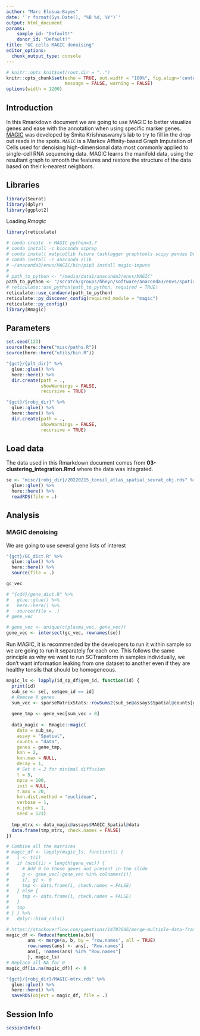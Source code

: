```yaml
---
author: "Marc Elosua-Bayes"
date: '`r format(Sys.Date(), "%B %d, %Y")`'
output: html_document
params: 
    sample_id: "Default!"
    donor_id: "Default!"
title: "GC cells MAGIC denoising"
editor_options: 
  chunk_output_type: console
---
```


```r
# knitr::opts_knit$set(root.dir = "..")
knitr::opts_chunk$set(echo = TRUE, out.width = "100%", fig.align='center', 
                      message = FALSE, warning = FALSE)
options(width = 1200)
```

## Introduction
In this Rmarkdown document we are going to use MAGIC to better visualize genes and ease with the annotation when using specific marker genes.
[MAGIC](https://magic.readthedocs.io/en/stable/) was developed by Smita Krishnaswamy's lab to try to fill in the drop out reads in the spots. `MAGIC` is a Markov Affinity-based Graph Imputation of Cells used for denoising high-dimensional data most commonly applied to single-cell RNA sequencing data. MAGIC learns the manifold data, using the resultant graph to smooth the features and restore the structure of the data based on their k-nearest neighbors. 

## Libraries
```r
library(Seurat)
library(dplyr)
library(ggplot2)
```

Loading *Rmagic*
```r
library(reticulate)

# conda create -n MAGIC python=3.7
# conda install -c bioconda scprep
# conda install matplotlib future tasklogger graphtools scipy pandas Deprecated pygsp pytz python-dateutil six threadpoolctl joblib decorator wrapt cycler kiwisolver pyparsing pillow
# conda install -c anaconda zlib
# ~/anaconda3/envs/MAGIC/bin/pip3 install magic-impute
#
# path_to_python <- "/media/data1/anaconda3/envs/MAGIC"
path_to_python <- "/scratch/groups/hheyn/software/anaconda3/envs/spatial_r/"
# reticulate::use_python(path_to_python, required = TRUE)
reticulate::use_condaenv(path_to_python)
reticulate::py_discover_config(required_module = "magic")
reticulate::py_config()
library(Rmagic)
```

## Parameters
```r
set.seed(123)
source(here::here("misc/paths.R"))
source(here::here("utils/bin.R"))

"{gct}/{plt_dir}" %>%
  glue::glue() %>%
  here::here() %>%
  dir.create(path = .,
             showWarnings = FALSE,
             recursive = TRUE)

"{gct}/{robj_dir}" %>%
  glue::glue() %>%
  here::here() %>%
  dir.create(path = .,
             showWarnings = FALSE,
             recursive = TRUE)
```

## Load data
The data used in this Rmarkdown document comes from **03-clustering_integration.Rmd** where the data was integrated.
```r
se <- "misc/{robj_dir}/20220215_tonsil_atlas_spatial_seurat_obj.rds" %>%
  glue::glue() %>%
  here::here() %>%
  readRDS(file = .)
```

## Analysis

### MAGIC denoising

We are going to use several gene lists of interest

```r
"{gct}/GC_dict.R" %>%
  glue::glue() %>%
  here::here() %>%
  source(file = .)

gc_vec

# "{cd4}/gene_dict.R" %>%
#   glue::glue() %>%
#   here::here() %>%
#   source(file = .)
# gene_vec

# gene_vec <- unique(c(plasma_vec, gene_vec))
gene_vec <- intersect(gc_vec, rownames(se))
```

Run MAGIC, it is recommended by the developers to run it within sample so we are going to run it separately for each one.
This follows the same principle as why we want to run SCTransform in samples individually, we don't want information leaking from one dataset to another even if they are healthy tonsils that should be homogeneous.
```r
magic_ls <- lapply(id_sp_df$gem_id, function(id) {
  print(id)
  sub_se <- se[, se$gem_id == id]
  # Remove 0 genes
  sum_vec <- sparseMatrixStats::rowSums2(sub_se@assays$Spatial@counts[gene_vec, ])
  
  gene_tmp <- gene_vec[sum_vec > 0]
  
  data_magic <- Rmagic::magic(
    data = sub_se,
    assay = "Spatial",
    counts = "data",
    genes = gene_tmp,
    knn = 2,
    knn.max = NULL,
    decay = 1,
    # Set t = 2 for minimal diffusion
    t = 5,
    npca = 100,
    init = NULL,
    t.max = 20,
    knn.dist.method = "euclidean",
    verbose = 1,
    n.jobs = 1,
    seed = 123)
  
  tmp_mtrx <- data_magic@assays$MAGIC_Spatial@data
  data.frame(tmp_mtrx, check.names = FALSE)
})

# Combine all the matrices
# magic_df <- lapply(magic_ls, function(i) {
#   i <- t(i)
#   if (ncol(i) < length(gene_vec)) {
#     # Add 0 to those genes not present in the slide
#     g <- gene_vec[!gene_vec %in% colnames(i)]
#     i[, g] <- 0
#     tmp <- data.frame(i, check.names = FALSE)
#   } else {
#     tmp <- data.frame(i, check.names = FALSE)
#   }
#   tmp
# } ) %>%
#   dplyr::bind_cols()

# https://stackoverflow.com/questions/14783606/merge-multiple-data-frame-by-row-in-r
magic_df <- Reduce(function(a,b){
        ans <- merge(a, b, by = "row.names", all = TRUE)
        row.names(ans) <- ans[, "Row.names"]
        ans[, !names(ans) %in% "Row.names"]
        }, magic_ls)
# Replace all NA for 0
magic_df[is.na(magic_df)] <- 0

"{gct}/{robj_dir}/MAGIC-mtrx.rds" %>%
  glue::glue() %>%
  here::here() %>%
  saveRDS(object = magic_df, file = .)

```

## Session Info
```r
sessionInfo()
```
